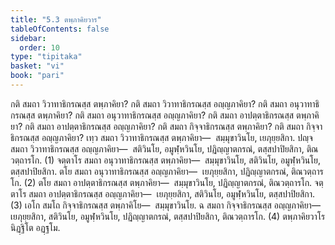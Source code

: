```yaml
---
title: "5.3 ตพฺภาคิยวาร"
tableOfContents: false
sidebar:
  order: 10
type: "tipitaka"
basket: "vi"
book: "pari"
---
```



<DynamicBreadcrumb />

<Division number="298" book="pari">

<Paragraph number="1255" book="pari">
กติ สมถา วิวาทาธิกรณสฺส ตพฺภาคิยา? กติ สมถา วิวาทาธิกรณสฺส อญฺญภาคิยา? กติ สมถา อนุวาทาธิกรณสฺส ตพฺภาคิยา? กติ สมถา อนุวาทาธิกรณสฺส อญฺญภาคิยา? กติ สมถา อาปตฺตาธิกรณสฺส ตพฺภาคิยา? กติ สมถา อาปตฺตาธิกรณสฺส อญฺญภาคิยา? กติ สมถา กิจฺจาธิกรณสฺส ตพฺภาคิยา? กติ สมถา กิจฺจาธิกรณสฺส อญฺญภาคิยา?
</Paragraph>

<Paragraph number="1256" book="pari">
เทฺว สมถา วิวาทาธิกรณสฺส ตพฺภาคิยา—  สมฺมุขาวินโย, เยภุยฺยสิกา. ปญฺจ สมถา วิวาทาธิกรณสฺส อญฺญภาคิยา—  สติวินโย, อมูฬฺหวินโย, ปฏิญฺญาตกรณํ, ตสฺสปาปิยสิกา, ติณวตฺถารโก. (1)
</Paragraph>

<Paragraph number="1257" book="pari">
จตฺตาโร สมถา อนุวาทาธิกรณสฺส ตพฺภาคิยา—  สมฺมุขาวินโย, สติวินโย, อมูฬฺหวินโย, ตสฺสปาปิยสิกา. ตโย สมถา อนุวาทาธิกรณสฺส อญฺญภาคิยา—  เยภุยฺยสิกา, ปฏิญฺญาตกรณํ, ติณวตฺถารโก. (2)
</Paragraph>

<Paragraph number="1258" book="pari">
ตโย สมถา อาปตฺตาธิกรณสฺส ตพฺภาคิยา—  สมฺมุขาวินโย, ปฏิญฺญาตกรณํ, ติณวตฺถารโก. จตฺตาโร สมถา อาปตฺตาธิกรณสฺส อญฺญภาคิยา—  เยภุยฺยสิกา, สติวินโย, อมูฬฺหวินโย, ตสฺสปาปิยสิกา. (3)
</Paragraph>

<Paragraph number="1259" book="pari">
เอโก สมโถ กิจฺจาธิกรณสฺส ตพฺภาคิโย—  สมฺมุขาวินโย. ฉ สมถา กิจฺจาธิกรณสฺส อญฺญภาคิยา—  เยภุยฺยสิกา, สติวินโย, อมูฬฺหวินโย, ปฏิญฺญาตกรณํ, ตสฺสปาปิยสิกา, ติณวตฺถารโก. (4)

</Paragraph>
</Division>

<Paragraph number="1260" type="center" book="pari">
ตพฺภาคิยวาโร นิฏฺฐิโต อฏฺฐโม.
</Paragraph>